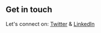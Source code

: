 ## Get in touch

Let's connect on: [Twitter](https://www.twitter.com/lekoarts_de) & [LinkedIn](https://www.linkedin.com/in/lennart-joergens/)
